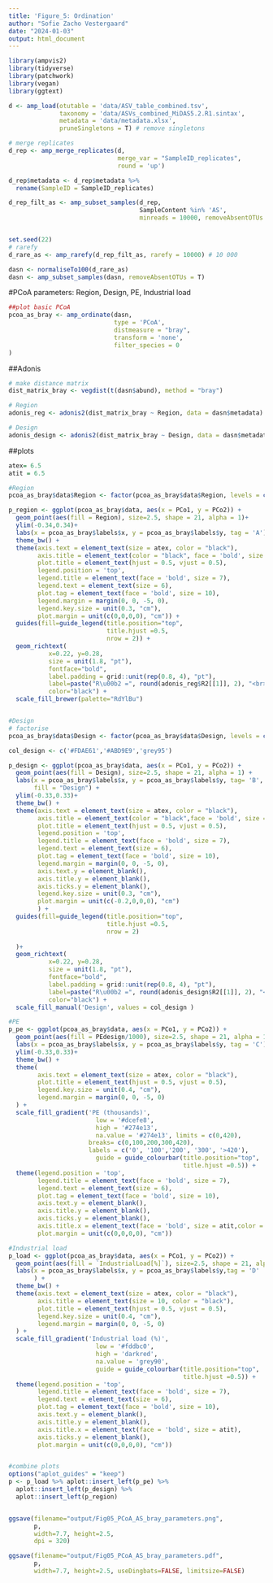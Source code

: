```yaml
---
title: 'Figure_5: Ordination'
author: "Sofie Zacho Vestergaard"
date: "2024-01-03"
output: html_document
---
```



```r
library(ampvis2)
library(tidyverse)
library(patchwork)
library(vegan)
library(ggtext)
```

```r
d <- amp_load(otutable = 'data/ASV_table_combined.tsv',
              taxonomy = 'data/ASVs_combined_MiDAS5.2.R1.sintax',
              metadata = 'data/metadata.xlsx',
              pruneSingletons = T) # remove singletons

# merge replicates
d_rep <- amp_merge_replicates(d, 
                              merge_var = "SampleID_replicates", 
                              round = 'up')

d_rep$metadata <- d_rep$metadata %>%
  rename(SampleID = SampleID_replicates)

d_rep_filt_as <- amp_subset_samples(d_rep,
                                    SampleContent %in% 'AS',
                                    minreads = 10000, removeAbsentOTUs = F)


set.seed(22)
# rarefy
d_rare_as <- amp_rarefy(d_rep_filt_as, rarefy = 10000) # 10 000

dasn <- normaliseTo100(d_rare_as)
dasn <- amp_subset_samples(dasn, removeAbsentOTUs = T)

```

#PCoA parameters: Region, Design, PE, Industrial load

```r
##plot basic PCoA
pcoa_as_bray <- amp_ordinate(dasn,
                             type = 'PCoA',
                             distmeasure = "bray",
                             transform = 'none',
                             filter_species = 0
) 

```


##Adonis
```r
# make distance matrix
dist_matrix_bray <- vegdist(t(dasn$abund), method = "bray")

# Region
adonis_reg <- adonis2(dist_matrix_bray ~ Region, data = dasn$metadata)

# Design 
adonis_design <- adonis2(dist_matrix_bray ~ Design, data = dasn$metadata)

```


##plots
```r

atex= 6.5
atit = 6.5

#Region
pcoa_as_bray$data$Region <- factor(pcoa_as_bray$data$Region, levels = c("Northern", "Central", "Southern", "Funen", "Zealand"))

p_region <- ggplot(pcoa_as_bray$data, aes(x = PCo1, y = PCo2)) +
  geom_point(aes(fill = Region), size=2.5, shape = 21, alpha = 1)+
  ylim(-0.34,0.34)+
  labs(x = pcoa_as_bray$labels$x, y = pcoa_as_bray$labels$y, tag = 'A') +
  theme_bw() +
  theme(axis.text = element_text(size = atex, color = "black"),
        axis.title = element_text(color = "black", face = 'bold', size = atit),
        plot.title = element_text(hjust = 0.5, vjust = 0.5),
        legend.position = 'top',
        legend.title = element_text(face = 'bold', size = 7),
        legend.text = element_text(size = 6),
        plot.tag = element_text(face = 'bold', size = 10),
        legend.margin = margin(0, 0, -5, 0),
        legend.key.size = unit(0.3, "cm"),
        plot.margin = unit(c(0,0,0,0), "cm")) +
  guides(fill=guide_legend(title.position="top", 
                           title.hjust =0.5,
                           nrow = 2)) +
  geom_richtext( 
           x=0.22, y=0.28, 
           size = unit(1.8, "pt"),
           fontface="bold",
           label.padding = grid::unit(rep(0.8, 4), "pt"),
           label=paste("R\u00b2 =", round(adonis_reg$R2[[1]], 2), "<br>p-value =", adonis_reg$`Pr(>F)`[[1]]),
           color="black") +
  scale_fill_brewer(palette="RdYlBu")


#Design
# factorise
pcoa_as_bray$data$Design <- factor(pcoa_as_bray$data$Design, levels = c("BioP", "ChemP", "Unknown"))

col_design <- c('#FDAE61','#ABD9E9','grey95')

p_design <- ggplot(pcoa_as_bray$data, aes(x = PCo1, y = PCo2)) +
  geom_point(aes(fill = Design), size=2.5, shape = 21, alpha = 1) +
  labs(x = pcoa_as_bray$labels$x, y = pcoa_as_bray$labels$y, tag= 'B',
       fill = "Design") +
  ylim(-0.33,0.33)+
  theme_bw() +
  theme(axis.text = element_text(size = atex, color = "black"),
        axis.title = element_text(color = "black",face = 'bold', size = atit),
        plot.title = element_text(hjust = 0.5, vjust = 0.5),
        legend.position = 'top',
        legend.title = element_text(face = 'bold', size = 7),
        legend.text = element_text(size = 6),
        plot.tag = element_text(face = 'bold', size = 10),
        legend.margin = margin(0, 0, -5, 0),
        axis.text.y = element_blank(),
        axis.title.y = element_blank(),
        axis.ticks.y = element_blank(),
        legend.key.size = unit(0.3, "cm"),
        plot.margin = unit(c(-0.2,0,0,0), "cm")
        ) +
  guides(fill=guide_legend(title.position="top", 
                           title.hjust =0.5,
                           nrow = 2)
         
  )+
  geom_richtext( 
           x=0.22, y=0.28, 
           size = unit(1.8, "pt"),
           fontface="bold",
           label.padding = grid::unit(rep(0.8, 4), "pt"),
           label=paste("R\u00b2 =", round(adonis_design$R2[[1]], 2), "<br>p-value =", adonis_design$`Pr(>F)`[[1]]),
           color="black") +
  scale_fill_manual('Design', values = col_design )

#PE
p_pe <- ggplot(pcoa_as_bray$data, aes(x = PCo1, y = PCo2)) +
  geom_point(aes(fill = PEdesign/1000), size=2.5, shape = 21, alpha = 1) +
  labs(x = pcoa_as_bray$labels$x, y = pcoa_as_bray$labels$y, tag = 'C') +
  ylim(-0.33,0.33)+
  theme_bw() +
  theme(
        axis.text = element_text(size = atex, color = "black"),
        plot.title = element_text(hjust = 0.5, vjust = 0.5),
        legend.key.size = unit(0.4, "cm"),
        legend.margin = margin(0, 0, -5, 0)
  ) +
  scale_fill_gradient('PE (thousands)',
                        low = '#dcefe8',
                        high = '#274e13',
                        na.value = '#274e13', limits = c(0,420),
                      breaks= c(0,100,200,300,420),
                      labels = c('0', '100','200', '300', '>420'),
                        guide = guide_colourbar(title.position="top", 
                                                title.hjust =0.5)) +
  theme(legend.position = 'top',
        legend.title = element_text(face = 'bold', size = 7),
        legend.text = element_text(size = 6),
        plot.tag = element_text(face = 'bold', size = 10),
        axis.text.y = element_blank(),
        axis.title.y = element_blank(),
        axis.ticks.y = element_blank(),
        axis.title.x = element_text(face = 'bold', size = atit,color = "black"),
        plot.margin = unit(c(0,0,0,0), "cm")) 

#Industrial load
p_load <- ggplot(pcoa_as_bray$data, aes(x = PCo1, y = PCo2)) +
  geom_point(aes(fill = `IndustrialLoad[%]`), size=2.5, shape = 21, alpha = 1) + ylim(-0.33,0.33)+
  labs(x = pcoa_as_bray$labels$x, y = pcoa_as_bray$labels$y,tag = 'D'
       ) +
  theme_bw() +
  theme(axis.text = element_text(size = atex, color = "black"),
        axis.title = element_text(size = 10, color = "black"),
        plot.title = element_text(hjust = 0.5, vjust = 0.5),
        legend.key.size = unit(0.4, "cm"),
        legend.margin = margin(0, 0, -5, 0)
  ) +
  scale_fill_gradient('Industrial load (%)',
                        low = '#fddbc0',
                        high = 'darkred',
                        na.value = 'grey90',
                        guide = guide_colourbar(title.position="top", 
                                                title.hjust =0.5)) +
  theme(legend.position = 'top',
        legend.title = element_text(face = 'bold', size = 7),
        legend.text = element_text(size = 6),
        plot.tag = element_text(face = 'bold', size = 10),
        axis.text.y = element_blank(),
        axis.title.y = element_blank(),
        axis.title.x = element_text(face = 'bold', size = atit),
        axis.ticks.y = element_blank(),
        plot.margin = unit(c(0,0,0,0), "cm"))


#combine plots
options("aplot_guides" = "keep")
p <- p_load %>% aplot::insert_left(p_pe) %>%
  aplot::insert_left(p_design) %>%
  aplot::insert_left(p_region)


ggsave(filename="output/Fig05_PCoA_AS_bray_parameters.png", 
       p,
       width=7.7, height=2.5,
       dpi = 320)

ggsave(filename="output/Fig05_PCoA_AS_bray_parameters.pdf", 
       p,
       width=7.7, height=2.5, useDingbats=FALSE, limitsize=FALSE)

```




